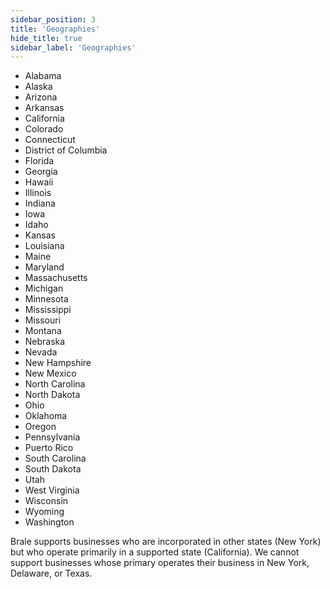 ```yaml
---
sidebar_position: 3
title: 'Geographies'
hide_title: true
sidebar_label: 'Geographies'
---
```


<Intro
  heading="Geographies"
  subheading="Brale can support your customers with a principal operating address in the following U.S. states."
/>

- Alabama
- Alaska
- Arizona
- Arkansas
- California
- Colorado
- Connecticut
- District of Columbia
- Florida
- Georgia
- Hawaii
- Illinois
- Indiana
- Iowa
- Idaho
- Kansas
- Louisiana
- Maine
- Maryland
- Massachusetts
- Michigan
- Minnesota
- Mississippi
- Missouri
- Montana
- Nebraska
- Nevada
- New Hampshire
- New Mexico
- North Carolina
- North Dakota
- Ohio
- Oklahoma
- Oregon
- Pennsylvania
- Puerto Rico
- South Carolina
- South Dakota
- Utah
- West Virginia
- Wisconsin
- Wyoming
- Washington

Brale supports businesses who are incorporated in other states (New York) but who operate primarily in a supported state (California). We cannot support businesses whose primary operates their business in New York, Delaware, or Texas.
